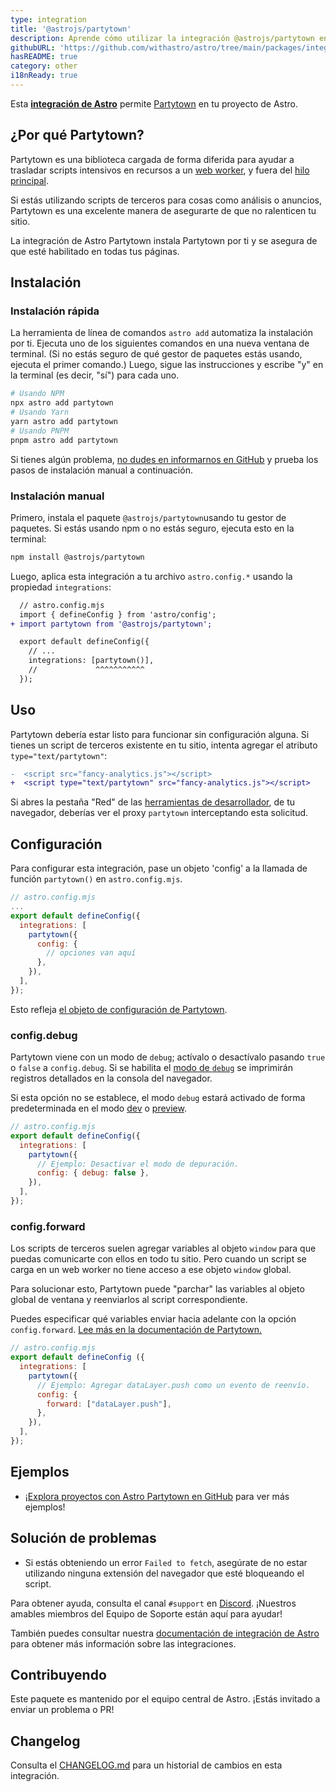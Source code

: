 ```yaml
---
type: integration
title: '@astrojs/partytown'
description: Aprende cómo utilizar la integración @astrojs/partytown en tu proyecto de Astro.
githubURL: 'https://github.com/withastro/astro/tree/main/packages/integrations/partytown/'
hasREADME: true
category: other
i18nReady: true
---
```



Esta **[integración de Astro][astro-integration]** permite [Partytown](https://partytown.builder.io/) en tu proyecto de Astro.

## ¿Por qué Partytown?

Partytown es una biblioteca cargada de forma diferida para ayudar a trasladar scripts intensivos en recursos a un [web worker](https://developer.mozilla.org/en-US/docs/Web/API/Web_Workers_API), y fuera del [hilo principal](https://developer.mozilla.org/en-US/docs/Glossary/Main_thread).

Si estás utilizando scripts de terceros para cosas como análisis o anuncios, Partytown es una excelente manera de asegurarte de que no ralenticen tu sitio.

La integración de Astro Partytown instala Partytown por ti y se asegura de que esté habilitado en todas tus páginas.

## Instalación

### Instalación rápida

La herramienta de línea de comandos `astro add` automatiza la instalación por ti. Ejecuta uno de los siguientes comandos en una nueva ventana de terminal. (Si no estás seguro de qué gestor de paquetes estás usando, ejecuta el primer comando.) Luego, sigue las instrucciones y escribe "y" en la terminal (es decir, "sí") para cada uno.

```sh
# Usando NPM
npx astro add partytown
# Usando Yarn
yarn astro add partytown
# Usando PNPM
pnpm astro add partytown
```

Si tienes algún problema, [no dudes en informarnos en GitHub](https://github.com/withastro/astro/issues) y prueba los pasos de instalación manual a continuación.

### Instalación manual

Primero, instala el paquete `@astrojs/partytown`usando tu gestor de paquetes. Si estás usando npm o no estás seguro, ejecuta esto en la terminal:

```sh
npm install @astrojs/partytown
```

Luego, aplica esta integración a tu archivo `astro.config.*` usando la propiedad `integrations`:

```diff lang="js" "partytown()"
  // astro.config.mjs
  import { defineConfig } from 'astro/config';
+ import partytown from '@astrojs/partytown';

  export default defineConfig({
    // ...
    integrations: [partytown()],
    //             ^^^^^^^^^^^
  });
```

## Uso

Partytown debería estar listo para funcionar sin configuración alguna. Si tienes un script de terceros existente en tu sitio, intenta agregar el atributo `type="text/partytown"`:

```diff
-  <script src="fancy-analytics.js"></script>
+  <script type="text/partytown" src="fancy-analytics.js"></script>
```

Si abres la pestaña "Red" de las [herramientas de desarrollador](https://developer.chrome.com/docs/devtools/open/), de tu navegador, deberías ver el proxy `partytown` interceptando esta solicitud.

## Configuración

Para configurar esta integración, pase un objeto 'config' a la llamada de función `partytown()` en `astro.config.mjs`.

```js
// astro.config.mjs
...
export default defineConfig({
  integrations: [
    partytown({
      config: {
        // opciones van aquí
      },
    }),
  ],
});
```

Esto refleja [el objeto de configuración de Partytown](https://partytown.builder.io/configuration).

### config.debug

Partytown viene con un modo de `debug`; actívalo o desactívalo pasando `true` o `false` a `config.debug`. Si se habilita el [modo de `debug`](https://partytown.builder.io/debugging) se imprimirán registros detallados en la consola del navegador.

Si esta opción no se establece, el modo `debug` estará activado de forma predeterminada en el modo [dev](/es/reference/cli-reference/#astro-dev) o [preview](/es/reference/cli-reference/#astro-preview).

```js
// astro.config.mjs
export default defineConfig({
  integrations: [
    partytown({
      // Ejemplo: Desactivar el modo de depuración.
      config: { debug: false },
    }),
  ],
});
```

### config.forward

Los scripts de terceros suelen agregar variables al objeto `window` para que puedas comunicarte con ellos en todo tu sitio. Pero cuando un script se carga en un web worker no tiene acceso a ese objeto `window` global.

Para solucionar esto, Partytown puede "parchar" las variables al objeto global de ventana y reenviarlos al script correspondiente.

Puedes especificar qué variables enviar hacia adelante con la opción `config.forward`. [Lee más en la documentación de Partytown.](https://partytown.builder.io/forwarding-events)

```js
// astro.config.mjs
export default defineConfig ({
  integrations: [
    partytown({
      // Ejemplo: Agregar dataLayer.push como un evento de reenvío.
      config: { 
        forward: ["dataLayer.push"],
      },
    }),
  ],
});
```

## Ejemplos

* ¡[Explora proyectos con Astro Partytown en GitHub](https://github.com/search?q=%22%40astrojs%2Fpartytown%22+path%3A**%2Fpackage.json\&type=code) para ver más ejemplos!

## Solución de problemas

* Si estás obteniendo un error `Failed to fetch`, asegúrate de no estar utilizando ninguna extensión del navegador que esté bloqueando el script.

Para obtener ayuda, consulta el canal `#support` en [Discord](https://astro.build/chat). ¡Nuestros amables miembros del Equipo de Soporte están aquí para ayudar!

También puedes consultar nuestra [documentación de integración de Astro][astro-integration] para obtener más información sobre las integraciones.

## Contribuyendo

Este paquete es mantenido por el equipo central de Astro. ¡Estás invitado a enviar un problema o PR! 

## Changelog

Consulta el [CHANGELOG.md](https://github.com/withastro/astro/tree/main/packages/integrations/partytown/CHANGELOG.md) para un historial de cambios en esta integración.

[astro-integration]: /es/guides/integrations-guide/
